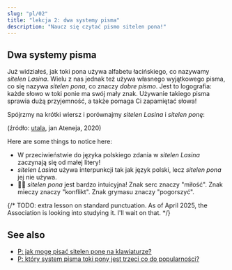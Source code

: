 ```yaml
---
slug: "pl/02"
title: "lekcja 2: dwa systemy pisma"
description: "Naucz się czytać pismo sitelen pona!"
---
```



## Dwa systemy pisma

Już widziałeś, jak toki pona używa alfabetu łacińskiego, co nazywamy _sitelen Lasina_. Wielu z nas jednak też używa własnego wyjątkowego pisma, co się nazywa _sitelen pona_, co znaczy _dobre pismo_. Jest to logografia: każde słowo w toki ponie ma swój mały znak. Używanie takiego pisma sprawia dużą przyjemność, a także pomaga Ci zapamiętać słowa!

Spójrzmy na krótki wiersz i porównajmy _sitelen Lasina_ i _sitelen ponę_:

<Tabbed id="1">
  <Row sl="sina olin e utala." m="Uwielbiasz się ścierać." />
  <Row sl="taso sina sona ala:" m="Ale nie rozumiesz," />
  <Row sl="utala li ike e sina." m="że konflikty cię pogarszają." />
</Tabbed>

(źródło: [utala](https://utala.pona.la/toki-musi-lili/#utala), jan Ateneja, 2020)  

Here are some things to notice here:

- W przeciwieństwie do języka polskiego zdania w _sitelen Lasina_ zaczynają się od małej litery!
- _sitelen Lasina_ używa interpunkcji tak jak język polski, lecz _sitelen pona_ jej nie używa.
- 󱥠󱥔 _sitelen pona_ jest bardzo intuicyjna! Znak serc znaczy "miłość". Znak mieczy znaczy "konflikt". Znak grymasu znaczy "pogorszyć".

{/* TODO: extra lesson on standard punctuation. As of April 2025, the Association is looking into studying it. I'll wait on that. */}

## See also
* [P: jak mogę pisać sitelen ponę na klawiaturze?](en/fonts/)
* [P: który system pisma toki pony jest trzeci co do popularności?](en/sitelen-sitelen/)
